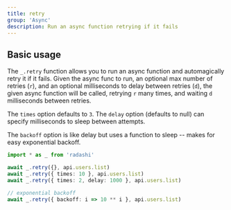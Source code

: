 ```yaml
---
title: retry
group: 'Async'
description: Run an async function retrying if it fails
---
```


## Basic usage

The `_.retry` function allows you to run an async function and automagically retry it if it fails. Given the async func to run, an optional max number of retries (`r`), and an optional milliseconds to delay between retries (`d`), the given async function will be called, retrying `r` many times, and waiting `d` milliseconds between retries.

The `times` option defaults to `3`. The `delay` option (defaults to null) can specify milliseconds to sleep between attempts.

The `backoff` option is like delay but uses a function to sleep -- makes for easy exponential backoff.

```ts
import * as _ from 'radashi'

await _.retry({}, api.users.list)
await _.retry({ times: 10 }, api.users.list)
await _.retry({ times: 2, delay: 1000 }, api.users.list)

// exponential backoff
await _.retry({ backoff: i => 10 ** i }, api.users.list)
```
